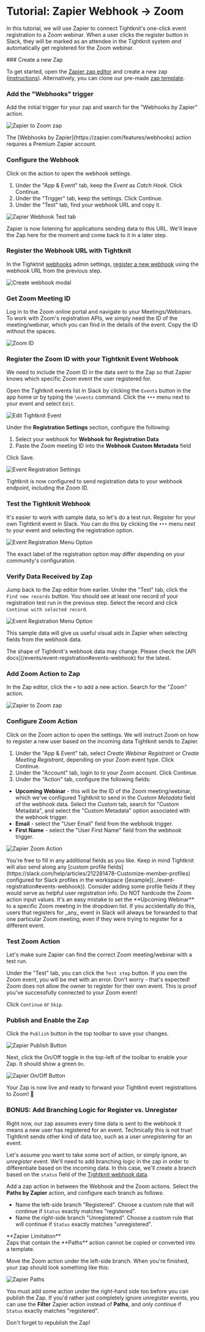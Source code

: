 
# Tutorial: Zapier Webhook → Zoom

In this tutorial, we will use Zapier to connect Tightknit's one-click event registration to a Zoom webinar. When a user clicks the register button in Slack, they will be marked as an attendee in the Tightknit system _and_ automatically get registered for the Zoom webinar.

<Steps>
### Create a new Zap

To get started, open the [Zapier zap editor](https://zapier.com/app/zaps) and create a new zap ([instructions](https://help.zapier.com/hc/en-us/articles/8496309697421-Create-Zaps)). Alternatively, you can clone our pre-made [zap template](https://zapier.com/shared/tightknit-events-webhook-zoom-webinar/b57cd610b355ef5d83e8299cd9b1f487b5d25481).

### Add the "Webhooks" trigger

Add the initial trigger for your zap and search for the "Webhooks by Zapier" action.

![Zapier to Zoom zap](/events/tutorials/zapier-webhooks-action.png)

<Callout type="info">
  The [Webhooks by Zapier](https://zapier.com/features/webhooks) action requires
  a Premium Zapier account.
</Callout>

### Configure the Webhook

Click on the action to open the webhook settings.

1. Under the "App & Event" tab, keep the _Event_ as _Catch Hook_. Click Continue.
1. Under the "Trigger" tab, keep the settings. Click Continue.
1. Under the "Test" tab, find your webhook URL and copy it.

![Zapier Webhook Test tab](/events/tutorials/zapier-webhook-test-tab.png)

Zapier is now listening for applications sending data to this URL. We'll leave the Zap here for the moment and come back to it in a later step.

### Register the Webhook URL with Tightknit

In the Tighktnit [webhooks](/integrations/webhooks) admin settings, [register a new webhook](/integrations/webhooks#register-a-new-webhook) using the webhook URL from the previous step.

![Create webhook modal](/integrations/webhooks/create-webhook-modal.png)

### Get Zoom Meeting ID

Log in to the Zoom online portal and navigate to your Meetings/Webinars. To work with Zoom's registration APIs, we simply need the ID of the meeting/webinar, which you can find in the details of the event. Copy the ID without the spaces.

![Zoom ID](/events/tutorials/zoom-id.png)

### Register the Zoom ID with your Tightknit Event Webhook

We need to include the Zoom ID in the data sent to the Zap so that Zapier knows which specific Zoom event the user registered for.

Open the Tightknit events list in Slack by clicking the `Events` button in the app home or by typing the `\events` command. Click the `•••` menu next to your event and select `Edit`.

![Edit Tightknit Event](/events/tutorials/edit-event-menu.png)

Under the **Registration Settings** section, configure the following:

1. Select your webhook for **Webhook for Registration Data**
2. Paste the Zoom meeting ID into the **Webhook Custom Metadata** field

Click Save.

![Event Registration Settings](/events/tutorials/one-click-event-registration-settings.png)

Tightknit is now configured to send registration data to your webhook endpoint, including the Zoom ID.

### Test the Tightknit Webhook

It's easier to work with sample data, so let's do a test run. Register for your own Tightknit event in Slack. You can do this by clicking the `•••` menu next to your event and selecting the registration option.

![Event Registration Menu Option](/events/tutorials/registration-menu-option.png)

<Callout type="info">
  The exact label of the registration option may differ depending on your
  community's configuration.
</Callout>

### Verify Data Received by Zap

Jump back to the Zap editor from earlier. Under the "Test" tab, click the `Find new records` button. You should see at least one record of your registration test run in the previous step. Select the record and click `Continue with selected record`.

![Event Registration Menu Option](/events/tutorials/zapier-test-data.png)

This sample data will give us useful visual aids in Zapier when selecting fields from the webhook data.

<Callout>
  The shape of Tightknit's webhook data may change. Please check the [API
  docs](/events/event-registration#events-webhook) for the latest.
</Callout>

### Add Zoom Action to Zap

In the Zap editor, click the `+` to add a new action. Search for the "Zoom" action.

![Zapier to Zoom zap](/events/tutorials/zapier-to-zoom.png)

### Configure Zoom Action

Click on the Zoom action to open the settings. We will instruct Zoom on how to register a new user based on the incoming data Tightknit sends to Zapier.

1. Under the "App & Event" tab, select _Create Webinar Registrant_ or _Create Meeting Registrant_, depending on your Zoom event type. Click Continue.
1. Under the "Account" tab, login to to your Zoom account. Click Continue.
1. Under the "Action" tab, configure the following fields:

- **Upcoming Webinar** - this will be the ID of the Zoom meeting/webinar, which we've configured Tightknit to send in the _Custom Metadata_ field of the webhook data. Select the _Custom_ tab, search for "Custom Metadata", and select the "Custom Metadata" option associated with the webhook trigger.
- **Email** - select the "User Email" field from the webhook trigger.
- **First Name** - select the "User First Name" field from the webhook trigger.

![Zapier Zoom Action](/events/tutorials/zapier-zoom-action.png)

<Callout type="info">
  You're free to fill in any additional fields as you like. Keep in mind
  Tightknit will also send along any [custom profile
  fields](https://slack.com/help/articles/212281478-Customize-member-profiles)
  configured for Slack profiles in the workspace
  ([example](../event-registration#events-webhook)). Consider adding some
  profile fields if they would serve as helpful user registration info.
</Callout>

<Callout type="warning">
  Do NOT hardcode the Zoom action input values. It's an easy mistake to set the
  **Upcoming Webinar** to a specific Zoom meeting in the dropdown list. If you
  accidentally do this, users that registers for _any_ event in Slack will
  always be forwarded to that one particular Zoom meeting, even if they were
  trying to register for a different event.
</Callout>

### Test Zoom Action

Let's make sure Zapier can find the correct Zoom meeting/webinar with a test run.

Under the "Test" tab, you can click the `Test step` button. If you own the Zoom event, you will be met with an error. Don't worry - that's expected! Zoom does not allow the owner to register for their own event. This is proof you've successfully connected to your Zoom event!

Click `Continue` or `Skip`.

### Publish and Enable the Zap

Click the `Publish` button in the top toolbar to save your changes.

![Zapier Publish Button](/events/tutorials/zapier-publish-button.png)

Next, click the On/Off toggle in the top-left of the toolbar to enable your Zap. It should show a green `On`.

![Zapier On/Off Button](/events/tutorials/zapier-on-off-button.png)

Your Zap is now live and ready to forward your Tightknit event registrations to Zoom! 🎉

### BONUS: Add Branching Logic for Register vs. Unregister

Right now, our zap assumes every time data is sent to the webhook it means a new user has registered for an event. Technically this is not true! Tightknit sends other kind of data too, such as a user _unregistering_ for an event.

Let's assume you want to take some sort of action, or simply ignore, an _unregister_ event. We'll need to add branching logic in the zap in order to differentiate based on the incoming data. In this case, we'll create a branch based on the `status` field of the [Tightknit webhook data](../event-registration#events-webhook).

Add a zap action in between the Webhook and the Zoom actions. Select the **Paths by Zapier** action, and configure each branch as follows:

- Name the left-side branch "Registered". Choose a custom rule that will continue if `Status` exactly matches "registered".
- Name the right-side branch "Unregistered". Choose a custom rule that will continue if `Status` exactly matches "unregistered".

<Callout>
  **Zapier Limitation** <br />
  Zaps that contain the **Paths** action cannot be copied or converted into a template.
</Callout>

Move the Zoom action under the left-side branch. When you're finished, your zap should look something like this:

![Zapier Paths](/events/tutorials/zapier-paths.png)

You must add some action under the right-hand side too before you can publish the Zap. If you'd rather just completely ignore _unregister_ events, you can use the **Filter** Zapier action instead of **Paths**, and only continue if `Status` exactly matches "registered".

<Callout type="info">Don't forget to republish the Zap!</Callout>

</Steps>
